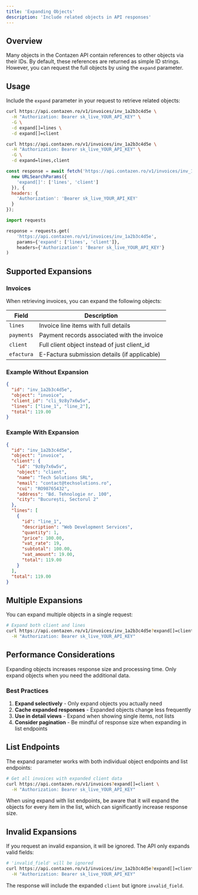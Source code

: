 ```yaml
---
title: 'Expanding Objects'
description: 'Include related objects in API responses'
---
```


## Overview

Many objects in the Contazen API contain references to other objects via their IDs. By default, these references are returned as simple ID strings. However, you can request the full objects by using the `expand` parameter.

## Usage

Include the `expand` parameter in your request to retrieve related objects:

<CodeGroup>

```bash cURL Array Format
curl https://api.contazen.ro/v1/invoices/inv_1a2b3c4d5e \
  -H "Authorization: Bearer sk_live_YOUR_API_KEY" \
  -G \
  -d expand[]=lines \
  -d expand[]=client
```

```bash cURL Comma-separated Format
curl https://api.contazen.ro/v1/invoices/inv_1a2b3c4d5e \
  -H "Authorization: Bearer sk_live_YOUR_API_KEY" \
  -G \
  -d expand=lines,client
```

```javascript Node.js
const response = await fetch('https://api.contazen.ro/v1/invoices/inv_1a2b3c4d5e?' + 
  new URLSearchParams({
    'expand[]': ['lines', 'client']
  }), {
  headers: {
    'Authorization': 'Bearer sk_live_YOUR_API_KEY'
  }
});
```

```python Python
import requests

response = requests.get(
    'https://api.contazen.ro/v1/invoices/inv_1a2b3c4d5e',
    params={'expand': ['lines', 'client']},
    headers={'Authorization': 'Bearer sk_live_YOUR_API_KEY'}
)
```

</CodeGroup>

## Supported Expansions

### Invoices

When retrieving invoices, you can expand the following objects:

| Field | Description |
|-------|-------------|
| `lines` | Invoice line items with full details |
| `payments` | Payment records associated with the invoice |
| `client` | Full client object instead of just client_id |
| `efactura` | E-Factura submission details (if applicable) |

### Example Without Expansion

```json
{
  "id": "inv_1a2b3c4d5e",
  "object": "invoice",
  "client_id": "cli_9z8y7x6w5v",
  "lines": ["line_1", "line_2"],
  "total": 119.00
}
```

### Example With Expansion

```json
{
  "id": "inv_1a2b3c4d5e",
  "object": "invoice",
  "client": {
    "id": "9z8y7x6w5v",
    "object": "client",
    "name": "Tech Solutions SRL",
    "email": "contact@techsolutions.ro",
    "cui": "RO98765432",
    "address": "Bd. Tehnologie nr. 100",
    "city": "București, Sectorul 2"
  },
  "lines": [
    {
      "id": "line_1",
      "description": "Web Development Services",
      "quantity": 1,
      "price": 100.00,
      "vat_rate": 19,
      "subtotal": 100.00,
      "vat_amount": 19.00,
      "total": 119.00
    }
  ],
  "total": 119.00
}
```

## Multiple Expansions

You can expand multiple objects in a single request:

```bash
# Expand both client and lines
curl https://api.contazen.ro/v1/invoices/inv_1a2b3c4d5e?expand[]=client&expand[]=lines \
  -H "Authorization: Bearer sk_live_YOUR_API_KEY"
```

## Performance Considerations

<Warning>
  Expanding objects increases response size and processing time. Only expand objects when you need the additional data.
</Warning>

### Best Practices

1. **Expand selectively** - Only expand objects you actually need
2. **Cache expanded responses** - Expanded objects change less frequently
3. **Use in detail views** - Expand when showing single items, not lists
4. **Consider pagination** - Be mindful of response size when expanding in list endpoints

## List Endpoints

The expand parameter works with both individual object endpoints and list endpoints:

```bash
# Get all invoices with expanded client data
curl https://api.contazen.ro/v1/invoices?expand[]=client \
  -H "Authorization: Bearer sk_live_YOUR_API_KEY"
```

<Note>
  When using expand with list endpoints, be aware that it will expand the objects for every item in the list, which can significantly increase response size.
</Note>

## Invalid Expansions

If you request an invalid expansion, it will be ignored. The API only expands valid fields:

```bash
# 'invalid_field' will be ignored
curl https://api.contazen.ro/v1/invoices/inv_1a2b3c4d5e?expand[]=client&expand[]=invalid_field \
  -H "Authorization: Bearer sk_live_YOUR_API_KEY"
```

The response will include the expanded `client` but ignore `invalid_field`.